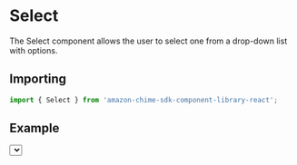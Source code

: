 

# Select

The Select component allows the user to select one from a drop-down list with options.

## Importing

```javascript
import { Select } from 'amazon-chime-sdk-component-library-react';
```

## Example

<ThemeProvider theme={lightTheme}>
  <GlobalStyles/>
  <Preview>
    <Select
      value="no_fruit_selected"
      options={[
        { value: 'no_fruit_selected', label: 'Select an option' },
        { value: 'bananas', label: 'Bananas' },
        { value: 'oranges', label: 'Oranges' },
        { value: 'grapefruit', label: 'Grapefruit' }
      ]}
      aria-label="basic select input"
      onChange={e => {}}
    />
  </Preview>
</ThemeProvider>

```jsx
<Select
  value="no_fruit_selected"
  options={[
    { value: 'no_fruit_selected', label: 'Select an option' },
    { value: 'bananas', label: 'Bananas' },
    { value: 'oranges', label: 'Oranges' },
    { value: 'grapefruit', label: 'Grapefruit' }
  ]}
  aria-label="basic select input"
  onChange={e => {}}
/>
```

## Props

<Props of={Select} />
